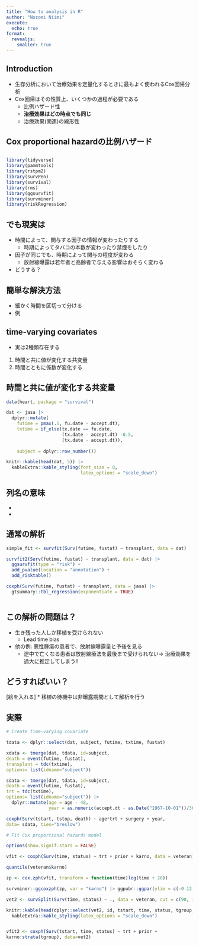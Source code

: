 ```yaml
---
title: "How to analysis in R"
author: "Nozomi Niimi"
execute:
  echo: true
format:
  revealjs:
    smaller: true
---
```


## Introduction

-   生存分析において治療効果を定量化するときに最もよく使われるCox回帰分析
-   Cox回帰はその性質上、いくつかの過程が必要である
    -   比例ハザード性
    -   **治療効果はどの時点でも同じ**
    -   治療効果(関連)の線形性

## Cox proportional hazardの比例ハザード

## 

```r
library(tidyverse)
library(pammtools)
library(rstpm2)
library(survPen)
library(survival)
library(rms)
library(ggsurvfit)
library(survminer)
library(riskRegression)

```

## でも現実は

-   時間によって、関与する因子の情報が変わったりする
    -   時期によってタバコの本数が変わったり禁煙をしたり
-   因子が同じでも、時期によって関与の程度が変わる
    -   放射線曝露は若年者と高齢者で与える影響はおそらく変わる
-   どうする？

## 簡単な解決方法

-   細かく時間を区切って分ける
-   例

## time-varying covariates

-   実は2種類存在する

1.  時間と共に値が変化する共変量
2.  時間とともに係数が変化する

## 時間と共に値が変化する共変量

```r

data(heart, package = "survival")

dat <- jasa |> 
  dplyr::mutate(
    futime = pmax(.5, fu.date - accept.dt), 
    txtime = if_else(tx.date == fu.date, 
                     (tx.date - accept.dt) -0.5, 
                     (tx.date - accept.dt)), 
    
    subject = dplyr::row_number())

knitr::kable(head(dat, 5)) |> 
  kableExtra::kable_styling(font_size = 8,
                            latex_options = "scale_down")


```

## 列名の意味

-   

-   

## 通常の解析

```r

simple_fit <- survfit(Surv(futime, fustat) ~ transplant, data = dat)

survfit2(Surv(futime, fustat) ~ transplant, data = dat) |> 
  ggsurvfit(type = "risk") + 
  add_pvalue(location = "annotation") +
  add_risktable()

coxph(Surv(futime, fustat) ~ transplant, data = jasa) |> 
  gtsummary::tbl_regression(exponentiate = TRUE)



```

## この解析の問題は？

-   生き残った人しか移植を受けられない
    -   Lead time bias
-   他の例: 悪性腫瘍の患者で、放射線曝露量と予後を見る
    -   途中で亡くなる患者は放射線療法を最後まで受けられない\n → 治療効果を過大に推定してしまう!!

## どうすればいい？

\[絵を入れる\] \* 移植の待機中は非曝露期間として解析を行う

## 実際

```r
# Create time-varying covariate

tdata <- dplyr::select(dat, subject, futime, txtime, fustat)

xdata <- tmerge(dat, tdata, id=subject,
death = event(futime, fustat),
transplant = tdc(txtime),
options= list(idname="subject"))

sdata <- tmerge(dat, tdata, id=subject,
death = event(futime, fustat),
trt = tdc(txtime),
options= list(idname="subject")) |> 
  dplyr::mutate(age = age - 48, 
                year = as.numeric(accept.dt - as.Date("1967-10-01"))/365.25)

coxph(Surv(tstart, tstop, death) ~ age*trt + surgery + year,
data= sdata, ties="breslow")

# Fit Cox proportional hazards model

```


```r

options(show.signif.stars = FALSE)

vfit <- coxph(Surv(time, status) ~ trt + prior + karno, data = veteran)

quantile(veteran$karno)

zp <- cox.zph(vfit, transform = function(time)log(time + 20))

survminer::ggcoxzph(zp, var = "karno") |> ggpubr::ggpar(ylim = c(-0.12, 0.04))

vet2 <- survSplit(Surv(time, status) ~ ., data = veteran, cut = c(90, 180), episode = "tgroup", id = "id")

knitr::kable(head(dplyr::select(vet2, id, tstart, time, status, tgroup, age, karno))) |> 
  kableExtra::kable_styling(latex_options = "scale_down")


vfit2 <- coxph(Surv(tstart, time, status) ~ trt + prior +
karno:strata(tgroup), data=vet2)


```





